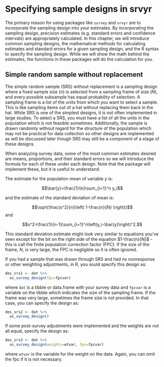 # Specifying sample designs in srvyr {#c05}

The primary reason for using packages like `survey` and `srvyr` are to incorporate the sampling design into your estimates. By incorporating the sampling design, precision estimates (e.g. standard errors and confidence intervals) are appropriately calculated. In this chapter, we will introduce common sampling designs, the mathematical methods for calculating estimates and standard errors for a given sampling design, and the R syntax to specify the sampling design. While we will show the math behind the estimates, the functions in these packages will do the calculation for you.

## Simple random sample without replacement

The simple random sample (SRS) without replacement is a sampling design where a fixed sample size ($n$) is selected from a sampling frame of size ($N$), and every possible subsample has equal probability of selection. A sampling frame is a list of the units from which you want to select a sample. This is like sampling items out of a hat without replacing them back in the hat. While SRS is one of the simplest designs, it is not often implemented in large studies. To select a SRS, you must have a list of all the units in the population which is not feasible sometimes. Additionally, the sample  is drawn randomly without regard for the structure of the population which may not be practical for data collection so other designs are implemented as will be discussed later though SRS may still be a component of a stage of these designs.

When analyzing survey data, some of the most common estimates desired are means, proportions, and their standard errors so we will introduce the formula for each of these under each design. Note that the package will implement these, but it is useful to understand.

The estimate for the population mean of variable $y$ is:

$$\bar{y}=\frac{1}{n}\sum_{i=1}^n y_i$$

and the estimate of the standard deviation of mean is:

$$\sqrt{\frac{s^2}{n}\left( 1-\frac{n}{N} \right)}$$ and

$$s^2=\frac{1}{n-1}\sum_{i=1}^n\left(y_i-\bar{y}\right)^2.$$

This standard deviation estimate might look very similar to equations you've seen except for the bit on the right side of the equation $1-\frac{n}{N}$ - this is call the finite population correction factor (FPC). If the size of the frame, $N$, is very large, the FPC is negligible so it is often ignored. 

If you had a sample that was drawn through SRS and had no nonresponse or other weighting adjustments, in R, you sould specify this design as:

```r
des_srs1 <- dat %>%
  as_survey_design(fpc=fpcvar)
```

where `dat` is a tibble or data.frame with your survey data and `fpcvar` is a variable on the tibble which indicates the size of the sampling frame. If the frame was very large, sometimes the frame size is not provided. In that case, you can specify the design as:

```r
des_srs2 <- dat %>%
  as_survey_design()
```

If some post-survey adjustments were implemented and the weights are not all equal, specify the design as:


```r
des_srs3 <- dat %>%
  as_survey_design(weights=wtvar, fpc=fpcvar)
```

where `wtvar` is the variable for the weight on the data. Again, you can omit the fpc if it is not necessary.